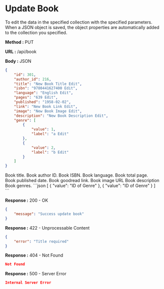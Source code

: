 
# Update Book

To edit the data in the specified collection with the specified parameters.
When a JSON object is saved, the object properties are automatically added to the collection you specified.

**Method :** <Badge variant="info">PUT</Badge>

**URL :** <Badge variant="dark">/api/book</Badge>

**Body :** <Badge variant="purple">JSON</Badge>

```json
{
	"id": 301,
	"author_id": 216,
	"title": "New Book Title Edit",
	"isbn": "9780441627400 Edit",
	"language": "English Edit",
	"pages": "639 Edit",
	"published": "1958-02-02",
	"link": "New Book Link Edit",
	"image": "New Book Image Edit",
	"description": "New Book Description Edit",
	"genre": [
		{
			"value": 1,
			"label": "a Edit"
		},
		{
			"value": 2,
			"label": "b Edit"
		}
	]
}
```

<Param name="title" type="string" required={true}>
	Book title.
</Param>
<Param name="author_id" type="number">
	Book author ID.
</Param>
<Param name="isbn" type="string">
	Book ISBN.
</Param>
<Param name="language" type="string">
	Book language.
</Param>
<Param name="pages" type="string">
	Book total page.
</Param>
<Param name="published" type="string (date)">
	Book published date.
</Param>
<Param name="link" type="string">
	Book goodread link.
</Param>
<Param name="image" type="string">
	Book image URL
</Param>
<Param name="description" type="string">
	Book description
</Param>
<Param name="genre" type="array of object">
	Book genres. 
	```json
	[
		{
			"value": "ID of Genre"
		},
		{
			"value": "ID of Genre"
		}
	]
	```
</Param>

**Response :** <BadgeOutline variant="success">200 - OK</BadgeOutline>

```json
{
	"message": "Success update book"
}
```

**Response :** <BadgeOutline variant="info">422 - Unprocessable Content</BadgeOutline>

```json
{
	"error": "Title required"
}
```

**Response :** <BadgeOutline variant="warning">404 - Not Found</BadgeOutline>

```json
Not Found
```

**Response :** <BadgeOutline variant="danger">500 - Server Error</BadgeOutline>

```json
Internal Server Error
```
